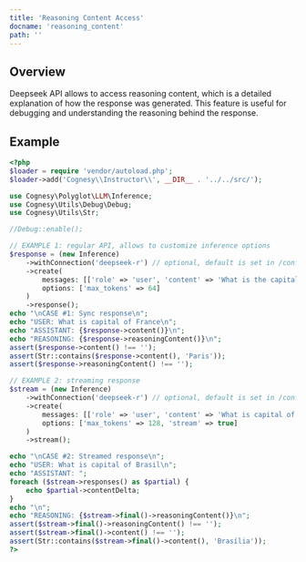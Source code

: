 ```yaml
---
title: 'Reasoning Content Access'
docname: 'reasoning_content'
path: ''
---
```


## Overview

Deepseek API allows to access reasoning content, which is a detailed explanation of how the response was generated.
This feature is useful for debugging and understanding the reasoning behind the response.

## Example

```php
<?php
$loader = require 'vendor/autoload.php';
$loader->add('Cognesy\\Instructor\\', __DIR__ . '../../src/');

use Cognesy\Polyglot\LLM\Inference;
use Cognesy\Utils\Debug\Debug;
use Cognesy\Utils\Str;

//Debug::enable();

// EXAMPLE 1: regular API, allows to customize inference options
$response = (new Inference)
    ->withConnection('deepseek-r') // optional, default is set in /config/llm.php
    ->create(
        messages: [['role' => 'user', 'content' => 'What is the capital of France. Answer with just a name.']],
        options: ['max_tokens' => 64]
    )
    ->response();
echo "\nCASE #1: Sync response\n";
echo "USER: What is capital of France\n";
echo "ASSISTANT: {$response->content()}\n";
echo "REASONING: {$response->reasoningContent()}\n";
assert($response->content() !== '');
assert(Str::contains($response->content(), 'Paris'));
assert($response->reasoningContent() !== '');

// EXAMPLE 2: streaming response
$stream = (new Inference)
    ->withConnection('deepseek-r') // optional, default is set in /config/llm.php
    ->create(
        messages: [['role' => 'user', 'content' => 'What is capital of Brasil. Answer with just a name.']],
        options: ['max_tokens' => 128, 'stream' => true]
    )
    ->stream();

echo "\nCASE #2: Streamed response\n";
echo "USER: What is capital of Brasil\n";
echo "ASSISTANT: ";
foreach ($stream->responses() as $partial) {
    echo $partial->contentDelta;
}
echo "\n";
echo "REASONING: {$stream->final()->reasoningContent()}\n";
assert($stream->final()->reasoningContent() !== '');
assert($stream->final()->content() !== '');
assert(Str::contains($stream->final()->content(), 'Brasília'));
?>
```
